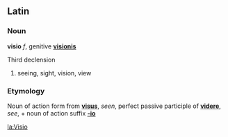 ==Latin==
===Noun===
'''visio''' ''f'', genitive '''[[visionis]]'''

Third declension

# seeing, sight, vision, view

===Etymology===
Noun of action form from '''[[visus]]''', ''seen'', perfect passive participle of '''[[videre]]''', ''see'', + noun of action suffix '''[[-io]]'''

[[la:Visio]]
